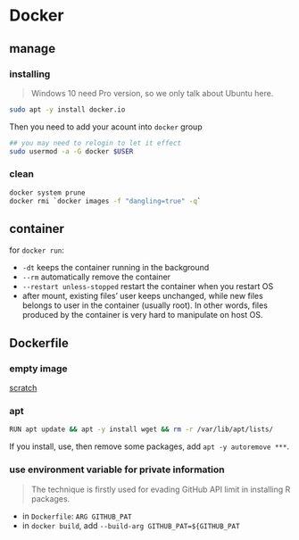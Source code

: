 # Docker






## manage 

### installing 

> Windows 10 need Pro version, so we only talk about Ubuntu here.

```bash
sudo apt -y install docker.io
```


Then you need to add your acount into `docker` group

```bash
## you may need to relogin to let it effect
sudo usermod -a -G docker $USER
```



### clean

```bash
docker system prune
docker rmi `docker images -f "dangling=true" -q`
```





## container

for `docker run`:

- `-dt` keeps the container running in the background
- `--rm` automatically remove the container
- `--restart unless-stopped` restart the container when you restart OS
- after mount, existing files' user keeps unchanged, while new files belongs to user in the container (usually root). In other words, files produced by the container is very hard to manipulate on host OS.



## Dockerfile



### empty image

[scratch](https://hub.docker.com/_/scratch)



### apt

```bash
RUN apt update && apt -y install wget && rm -r /var/lib/apt/lists/
```

If you install, use, then remove some packages, add `apt -y autoremove ***`.



### use environment variable for private information

> The technique is firstly used for evading GitHub API limit in installing R packages.

- in `Dockerfile`: `ARG GITHUB_PAT`
- in `docker build`, add `--build-arg GITHUB_PAT=${GITHUB_PAT`

